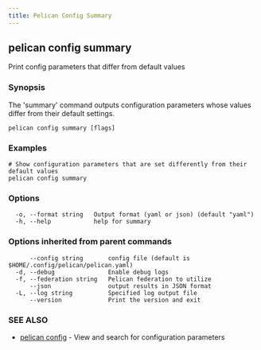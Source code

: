 ```yaml
---
title: Pelican Config Summary
---
```


## pelican config summary

Print config parameters that differ from default values

### Synopsis

The 'summary' command outputs configuration parameters whose values differ from their default settings.

```
pelican config summary [flags]
```

### Examples

```
# Show configuration parameters that are set differently from their default values
pelican config summary
```

### Options

```
  -o, --format string   Output format (yaml or json) (default "yaml")
  -h, --help            help for summary
```

### Options inherited from parent commands

```
      --config string       config file (default is $HOME/.config/pelican/pelican.yaml)
  -d, --debug               Enable debug logs
  -f, --federation string   Pelican federation to utilize
      --json                output results in JSON format
  -L, --log string          Specified log output file
      --version             Print the version and exit
```

### SEE ALSO

* [pelican config](/commands-reference/pelican/config/)	 - View and search for configuration parameters
